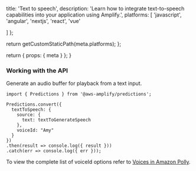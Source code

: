 
  title: 'Text to speech',
  description: 'Learn how to integrate text-to-speech capabilities into your application using Amplify.',
  platforms: [
    'javascript',
    'angular',
    'nextjs',
    'react',
    'vue'

  ]
};

  return getCustomStaticPath(meta.platforms);
};

  return {
    props: {
      meta
    }
  };
}


### Working with the API

Generate an audio buffer for playback from a text input.

```
import { Predictions } from '@aws-amplify/predictions';

Predictions.convert({
  textToSpeech: {
    source: {
      text: textToGenerateSpeech
    },
    voiceId: "Amy" 
  }
})
.then(result => console.log({ result }))
.catch(err => console.log({ err }));

```

To view the complete list of voiceId options refer to [Voices in Amazon Polly](https://docs.aws.amazon.com/polly/latest/dg/voicelist.html).



